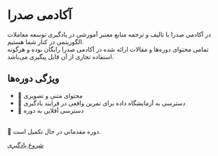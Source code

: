 # آکادمی صدرا


در آکادمی صدرا با تالیف و ترجمه منابع معتبر آموزشی در یادگیری توسعه معاملات الگوریتمی در کنار شما هستیم.
<br />
تمامی محتوای دوره‌ها و مقالات ارائه شده در آکادمی صدرا رایگان بوده و هرگونه استفاده تجاری از آن قابل پیگیری می‌باشد.
## ‌ویژگی دوره‌ها

- 📝 محتوای متنی و تصویری
- 🧪 دسترسی به آزمایشگاه داده برای تمرین واقعی در فرایند بادگیری
- 🎈 دسترسی آفلاین به دوره

<br/>
🚧 دوره مقدماتی در حال تکمیل است.

<br />

[شروع یادگیری](/getting-started)
